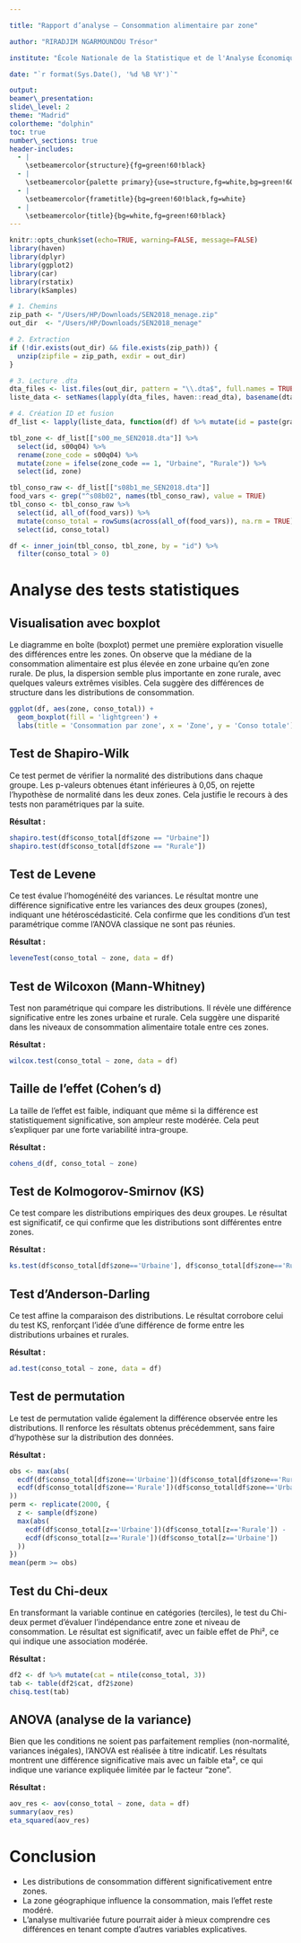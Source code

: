 ```yaml
---

title: "Rapport d’analyse – Consommation alimentaire par zone"

author: "RIRADJIM NGARMOUNDOU Trésor"

institute: "École Nationale de la Statistique et de l'Analyse Économique de Dakar"

date: "`r format(Sys.Date(), '%d %B %Y')`"

output:
beamer\_presentation:
slide\_level: 2
theme: "Madrid"
colortheme: "dolphin"
toc: true
number\_sections: true
header-includes:
  - |
    \setbeamercolor{structure}{fg=green!60!black}
  - |
    \setbeamercolor{palette primary}{use=structure,fg=white,bg=green!60!black}
  - |
    \setbeamercolor{frametitle}{bg=green!60!black,fg=white}
  - |
    \setbeamercolor{title}{bg=white,fg=green!60!black}
---
```



```r
knitr::opts_chunk$set(echo=TRUE, warning=FALSE, message=FALSE)
library(haven)
library(dplyr)
library(ggplot2)
library(car)
library(rstatix)
library(kSamples)
```

```r
# 1. Chemins
zip_path <- "/Users/HP/Downloads/SEN2018_menage.zip"
out_dir  <- "/Users/HP/Downloads/SEN2018_menage"

# 2. Extraction
if (!dir.exists(out_dir) && file.exists(zip_path)) {
  unzip(zipfile = zip_path, exdir = out_dir)
}

# 3. Lecture .dta
dta_files <- list.files(out_dir, pattern = "\\.dta$", full.names = TRUE, recursive = TRUE)
liste_data <- setNames(lapply(dta_files, haven::read_dta), basename(dta_files))

# 4. Création ID et fusion
df_list <- lapply(liste_data, function(df) df %>% mutate(id = paste(grappe, menage, sep = "_")))

tbl_zone <- df_list[["s00_me_SEN2018.dta"]] %>%
  select(id, s00q04) %>%
  rename(zone_code = s00q04) %>%
  mutate(zone = ifelse(zone_code == 1, "Urbaine", "Rurale")) %>%
  select(id, zone)

tbl_conso_raw <- df_list[["s08b1_me_SEN2018.dta"]]
food_vars <- grep("^s08b02", names(tbl_conso_raw), value = TRUE)
tbl_conso <- tbl_conso_raw %>%
  select(id, all_of(food_vars)) %>%
  mutate(conso_total = rowSums(across(all_of(food_vars)), na.rm = TRUE)) %>%
  select(id, conso_total)

df <- inner_join(tbl_conso, tbl_zone, by = "id") %>%
  filter(conso_total > 0)
```

# Analyse des tests statistiques

## Visualisation avec boxplot

Le diagramme en boîte (boxplot) permet une première exploration visuelle des différences entre les zones. On observe que la médiane de la consommation alimentaire est plus élevée en zone urbaine qu'en zone rurale. De plus, la dispersion semble plus importante en zone rurale, avec quelques valeurs extrêmes visibles. Cela suggère des différences de structure dans les distributions de consommation.

```r
ggplot(df, aes(zone, conso_total)) +
  geom_boxplot(fill = 'lightgreen') +
  labs(title = 'Consommation par zone', x = 'Zone', y = 'Conso totale')
```

## Test de Shapiro-Wilk

Ce test permet de vérifier la normalité des distributions dans chaque groupe. Les p-valeurs obtenues étant inférieures à 0,05, on rejette l'hypothèse de normalité dans les deux zones. Cela justifie le recours à des tests non paramétriques par la suite.

**Résultat :**

```r
shapiro.test(df$conso_total[df$zone == "Urbaine"])
shapiro.test(df$conso_total[df$zone == "Rurale"])
```

## Test de Levene

Ce test évalue l’homogénéité des variances. Le résultat montre une différence significative entre les variances des deux groupes (zones), indiquant une hétéroscédasticité. Cela confirme que les conditions d’un test paramétrique comme l’ANOVA classique ne sont pas réunies.

**Résultat :**

```r
leveneTest(conso_total ~ zone, data = df)
```

## Test de Wilcoxon (Mann-Whitney)

Test non paramétrique qui compare les distributions. Il révèle une différence significative entre les zones urbaine et rurale. Cela suggère une disparité dans les niveaux de consommation alimentaire totale entre ces zones.

**Résultat :**

```r
wilcox.test(conso_total ~ zone, data = df)
```

## Taille de l’effet (Cohen’s d)

La taille de l’effet est faible, indiquant que même si la différence est statistiquement significative, son ampleur reste modérée. Cela peut s’expliquer par une forte variabilité intra-groupe.

**Résultat :**

```r
cohens_d(df, conso_total ~ zone)
```

## Test de Kolmogorov-Smirnov (KS)

Ce test compare les distributions empiriques des deux groupes. Le résultat est significatif, ce qui confirme que les distributions sont différentes entre zones.

**Résultat :**

```r
ks.test(df$conso_total[df$zone=='Urbaine'], df$conso_total[df$zone=='Rurale'])
```

## Test d’Anderson-Darling

Ce test affine la comparaison des distributions. Le résultat corrobore celui du test KS, renforçant l’idée d’une différence de forme entre les distributions urbaines et rurales.

**Résultat :**

```r
ad.test(conso_total ~ zone, data = df)
```

## Test de permutation

Le test de permutation valide également la différence observée entre les distributions. Il renforce les résultats obtenus précédemment, sans faire d’hypothèse sur la distribution des données.

**Résultat :**

```r
obs <- max(abs(
  ecdf(df$conso_total[df$zone=='Urbaine'])(df$conso_total[df$zone=='Rurale']) -
  ecdf(df$conso_total[df$zone=='Rurale'])(df$conso_total[df$zone=='Urbaine'])
))
perm <- replicate(2000, {
  z <- sample(df$zone)
  max(abs(
    ecdf(df$conso_total[z=='Urbaine'])(df$conso_total[z=='Rurale']) -
    ecdf(df$conso_total[z=='Rurale'])(df$conso_total[z=='Urbaine'])
  ))
})
mean(perm >= obs)
```

## Test du Chi-deux

En transformant la variable continue en catégories (terciles), le test du Chi-deux permet d’évaluer l’indépendance entre zone et niveau de consommation. Le résultat est significatif, avec un faible effet de Phi², ce qui indique une association modérée.

**Résultat :**

```r
df2 <- df %>% mutate(cat = ntile(conso_total, 3))
tab <- table(df2$cat, df2$zone)
chisq.test(tab)
```

## ANOVA (analyse de la variance)

Bien que les conditions ne soient pas parfaitement remplies (non-normalité, variances inégales), l’ANOVA est réalisée à titre indicatif. Les résultats montrent une différence significative mais avec un faible eta², ce qui indique une variance expliquée limitée par le facteur "zone".

**Résultat :**

```r
aov_res <- aov(conso_total ~ zone, data = df)
summary(aov_res)
eta_squared(aov_res)
```

# Conclusion

* Les distributions de consommation diffèrent significativement entre zones.
* La zone géographique influence la consommation, mais l’effet reste modéré.
* L’analyse multivariée future pourrait aider à mieux comprendre ces différences en tenant compte d’autres variables explicatives.
